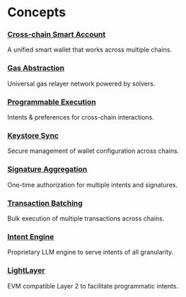 # Concepts

### [Cross-chain Smart Account](/features/cross-chain-smart-account)

A unified smart wallet that works across multiple chains.

### [Gas Abstraction](/features/gas-abstraction)

Universal gas relayer network powered by solvers.

### [Programmable Execution](/features/programmable-execution)

Intents & preferences for cross-chain interactions.

### [Keystore Sync](/features/keystore-sync)

Secure management of wallet configuration across chains.

### [Signature Aggregation](/features/signature-aggregation)

One-time authorization for multiple intents and signatures.

### [Transaction Batching](/features/transaction-batching)

Bulk execution of multiple transactions across chains.

### [Intent Engine](/features/intent-engine)

Proprietary LLM engine to serve intents of all granularity.

### [LightLayer](/features/light-layer)

EVM compatible Layer 2 to facilitate programmatic intents.
